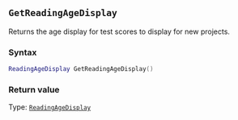 ::: {.minipage data-latex="{\textwidth}"}
## `GetReadingAgeDisplay`

Returns the age display for test scores to display for new projects.

### Syntax {-}

``` .lua
ReadingAgeDisplay GetReadingAgeDisplay()
```

### Return value {-}

Type: [`ReadingAgeDisplay`](#readingagedisplay)
:::
